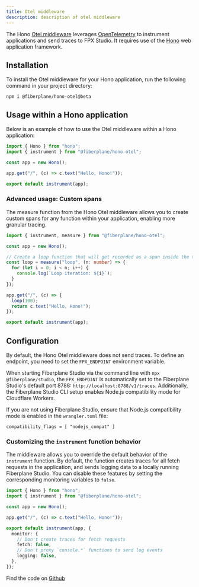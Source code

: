 ```yaml
---
title: Otel middleware
description: description of otel middleware
---
```


The Hono [Otel middleware](https://github.com/fiberplane/fpx/tree/main/packages/client-library-otel) leverages [OpenTelemetry](https://opentelemetry.io/) to instrument applications and send traces to FPX Studio. It requires use of the [Hono](https://hono.dev/) web application framework.

## Installation

To install the Otel middleware for your Hono application, run the following command in your project directory:

```
npm i @fiberplane/hono-otel@beta
```

## Usage within a Hono application

Below is an example of how to use the Otel middleware within a Hono application:

```typescript
import { Hono } from "hono";
import { instrument } from "@fiberplane/hono-otel";

const app = new Hono();

app.get("/", (c) => c.text("Hello, Hono!"));

export default instrument(app);
```

### Advanced usage: Custom spans

The measure function from the Hono Otel middleware allows you to create custom spans for any function within your application, enabling more granular tracing.

```typescript
import { instrument, measure } from "@fiberplane/hono-otel";

const app = new Hono();

// Create a loop function that will get recorded as a span inside the trace for a incoming given request
const loop = measure("loop", (n: number) => {
  for (let i = 0; i < n; i++) {
    console.log(`Loop iteration: ${i}`);
  }
});

app.get("/", (c) => {
  loop(100);
  return c.text("Hello, Hono!");
});

export default instrument(app);
```

## Configuration

By default, the Hono Otel middleware does not send traces. To define an endpoint, you need to set the `FPX_ENDPOINT` environment variable.

When starting Fiberplane Studio via the command line with `npx @fiberplane/studio`, the `FPX_ENDPOINT` is automatically set to the Fiberplane Studio's default port 8788: `http://localhost:8788/v1/traces`. Additionally, the Fiberplane Studio CLI setup enables Node.js compatibility mode for Cloudflare Workers.

If you are not using Fiberplane Studio, ensure that Node.js compatibility mode is enabled in the `wrangler.toml` file:

```
compatibility_flags = [ "nodejs_compat" ]
```

### Customizing the `instrument` function behavior

The middleware allows you to override the default behavior of the `instrument` function. By default, the function creates traces for all fetch requests in the application, and sends logging data to a locally running Fiberplane Studio. You can disable these features by setting the corresponding monitoring variables to `false`.

```typescript
import { Hono } from "hono";
import { instrument } from "@fiberplane/hono-otel";

const app = new Hono();

app.get("/", (c) => c.text("Hello, Hono!"));

export default instrument(app, {
  monitor: {
    // Don't create traces for fetch requests
    fetch: false,
    // Don't proxy `console.*` functions to send log events
    logging: false,
  },
});
```

Find the code on [Github](https://github.com/fiberplane/fpx/tree/docs/www)
